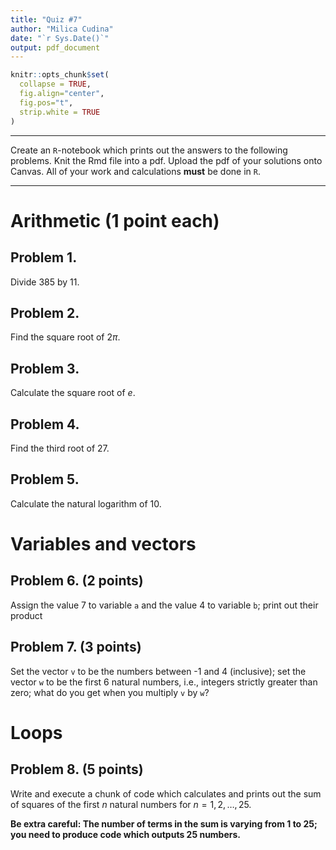 ```yaml
---
title: "Quiz #7"
author: "Milica Cudina"
date: "`r Sys.Date()`"
output: pdf_document
---
```

<!-- The author of this template is Dr. Gordan Zitkovic.-->
<!-- The code chunk below contains some settings that will  -->
<!-- make your R code look better in the output pdf file.  -->
<!-- If you are curious about what each option below does, -->
<!-- go to https://yihui.org/knitr/options/ -->
<!-- If not, feel free to disregard everything ...  -->
```r
knitr::opts_chunk$set(
  collapse = TRUE,
  fig.align="center",
  fig.pos="t",
  strip.white = TRUE
)
```
<!-- ... down to here. -->

---

Create an `R`-notebook which prints out the answers to the following problems. Knit the Rmd file into a pdf. Upload the pdf of your solutions onto Canvas. All of your work and calculations **must** be done in `R`.

---

# Arithmetic (1 point each)
## Problem 1. 
Divide 385 by 11. 

## Problem 2. 
Find the square root of $2\pi$.

## Problem 3. 
Calculate the square root of $e$.

## Problem 4. 
Find the third root of 27.

## Problem 5. 
Calculate the natural logarithm of 10.

# Variables and vectors
## Problem 6. **(2 points)** 
Assign the value 7 to variable `a` and  the value 4 to variable `b`; print out their product

## Problem 7. **(3 points)** 
Set the vector `v` to be the numbers between -1 and 4 (inclusive); set the vector `w` to be the first 6 natural numbers, i.e., integers strictly greater than zero; what do you get when you multiply `v` by `w`?

# Loops
## Problem 8. **(5 points)**
Write and execute a chunk of code which calculates and prints out the sum of squares of the first $n$ natural numbers for $n=1, 2, \dots, 25$. 

**Be extra careful: The number of terms in the sum is varying from $1$ to $25$; you need to produce code which outputs $25$ numbers.**
